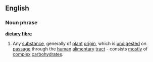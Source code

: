 ==English==
===Noun phrase===
'''[[dietary]] [[fibre]]'''
# Any [[substance]], generally of [[plant]] [[origin]], which is [[digest|undigested]] on [[passage]] through the [[human]] [[alimentary]] [[tract]] - consists [[mostly]] of [[complex]] [[carbohydrate]]s.